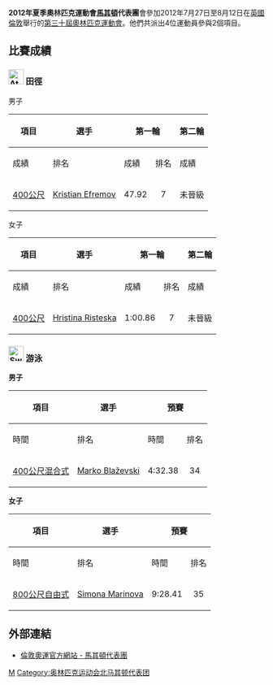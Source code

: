 {{unreferenced|time=2018-09-07T03:12:35+00:00}}
{{noteTA|G1=Sports}}
{{Infobox Country Olympics
|NOC = MKD
|games = 2012年夏季
|competitors= 4
|sports= 2
|flagbearer= Marko Blaževski
}}

'''2012年夏季奧林匹克運動會[[馬其頓|馬其頓]]代表團'''會參加2012年7月27日至8月12日在[[英國|英國]][[倫敦|倫敦]]舉行的[[2012年夏季奧林匹克運動會|第三十屆奧林匹克運動會]]。他們共派出4位運動員參與2個項目。

== 比賽成績 ==
=== [[File:Athletics_pictogram.svg|30px]] 田徑 ===
{{main|2012年夏季奧林匹克運動會田徑比賽}}

;男子
{| class="wikitable" style="font-size:90%"
|-
!rowspan="2"|項目
!rowspan="2"|選手
!colspan="2"|第一輪
!colspan="2"|第二輪
!colspan="2"|決賽
|-style="font-size:95%"
!成績
!排名
!成績
!排名
!成績
!排名
|-
|[[2012年夏季奧林匹克運動會田徑比賽－男子400公尺|400公尺]]
|[[Kristian_Efremov|Kristian Efremov]]
|align=center|47.92
|align=center|7
|colspan=4 bgcolor=F4C2C2 align=center|未晉級
|}
;女子
{| class="wikitable" style="font-size:90%"
|-
!rowspan="2"|項目
!rowspan="2"|選手
!colspan="2"|第一輪
!colspan="2"|第二輪
!colspan="2"|決賽
|-style="font-size:95%"
!成績
!排名
!成績
!排名
!成績
!排名
|-
|[[2012年夏季奧林匹克運動會田徑比賽－女子400公尺|400公尺]]
|[[Hristina_Risteska|Hristina Risteska]]
|align=center|1:00.86
|align=center|7
|colspan=4 bgcolor=F4C2C2 align=center|未晉級
|}

=== [[File:Swimming_pictogram.svg|30px]] 游泳 ===
{{main|2012年夏季奧林匹克運動會游泳比賽}}

'''男子'''
{| class="wikitable" style="font-size:90%"
|-
!rowspan="2"|項目
!rowspan="2"|選手
!colspan="2"|預賽
!colspan="2"|決賽
|-
!時間
!排名
!時間
!排名
|-
|[[2012年夏季奧林匹克運動會男子400米混合泳比賽|400公尺混合式]]
|[[Marko_Blaževski|Marko Blaževski]]
|align=center|4:32.38
|align=center|34
|colspan=2 bgcolor=F4C2C2 align=center|未晉級
|}
'''女子'''
{| class="wikitable" style="font-size:90%"
|-
!rowspan="2"|項目
!rowspan="2"|選手
!colspan="2"|預賽
!colspan="2"|決賽
|-
!時間
!排名
!時間
!排名
|-
|[[2012年夏季奧林匹克運動會女子800米自由泳比賽|800公尺自由式]]
|[[Simona_Marinova|Simona Marinova]]
|align=center|9:28.41
|align=center|35
|colspan=2 bgcolor=F4C2C2 align=center|未晉級
|}

== 外部連結 ==
* [http://www.london2012.com/country/macedonia/ 倫敦奧運官方網站 - 馬其頓代表團]{{dead link|date=十一月 2017 |bot=InternetArchiveBot }} {{En}}

{{Nations at the 2012 Summer Olympics}}

[[Category:2012年夏季奧林匹克運動會代表團|M]]
[[Category:奥林匹克运动会北马其顿代表团|Category:奥林匹克运动会北马其顿代表团]]